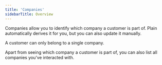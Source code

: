 ```yaml
---
title: 'Companies'
sidebarTitle: Overview
---
```


Companies allow you to identify which company a customer is part of. Plain automatically derives it for you, but you can also update it manually.

A customer can only belong to a single company.

Apart from seeing which company a customer is part of, you can also list all companies you've interacted with.
